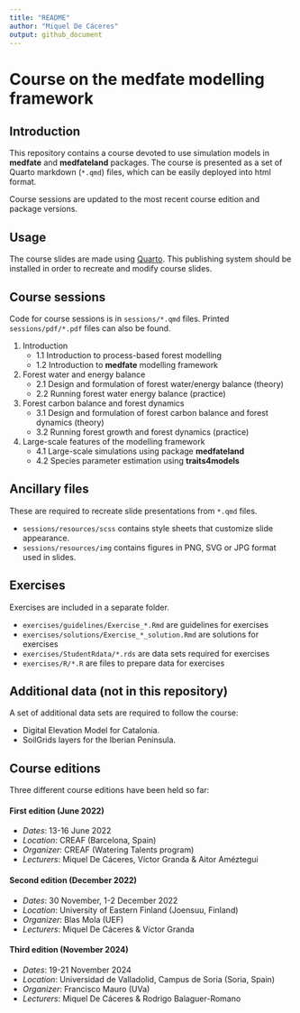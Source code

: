 ```yaml
---
title: "README"
author: "Miquel De Cáceres"
output: github_document
---
```


# Course on the medfate modelling framework

## Introduction

This repository contains a course devoted to use simulation models in **medfate** and **medfateland** packages. The course is presented as a set of Quarto markdown (`*.qmd`) files, which can be easily deployed into html format.

Course sessions are updated to the most recent course edition and package versions.

## Usage

The course slides are made using [Quarto](https://quarto.org/). This publishing system should be installed in order to recreate and modify course slides.

## Course sessions

Code for course sessions is in `sessions/*.qmd` files. Printed `sessions/pdf/*.pdf` files can also be found.

1. Introduction
    + 1.1 Introduction to process-based forest modelling
    + 1.2 Introduction to **medfate** modelling framework
2. Forest water and energy balance
    + 2.1 Design and formulation of forest water/energy balance (theory)
    + 2.2 Running forest water energy balance (practice)
3. Forest carbon balance and forest dynamics
    + 3.1 Design and formulation of forest carbon balance and forest dynamics (theory)
    + 3.2 Running forest growth and forest dynamics (practice)
4. Large-scale features of the modelling framework
    + 4.1 Large-scale simulations using package **medfateland**
    + 4.2 Species parameter estimation using **traits4models**

## Ancillary files

These are required to recreate slide presentations from `*.qmd` files.

+ `sessions/resources/scss` contains style sheets that customize slide appearance. 
+ `sessions/resources/img` contains figures in PNG, SVG or JPG format used in slides.

## Exercises

Exercises are included in a separate folder.

+ `exercises/guidelines/Exercise_*.Rmd` are guidelines for exercises
+ `exercises/solutions/Exercise_*_solution.Rmd` are solutions for exercises
+ `exercises/StudentRdata/*.rds` are data sets required for exercises
+ `exercises/R/*.R` are files to prepare data for exercises

## Additional data (not in this repository)

A set of additional data sets are required to follow the course:

+ Digital Elevation Model for Catalonia.
+ SoilGrids layers for the Iberian Peninsula.


## Course editions

Three different course editions have been held so far:

#### First edition (June 2022)

  + *Dates*: 13-16 June 2022
  + *Location*: CREAF (Barcelona, Spain)
  + *Organizer*: CREAF (Watering Talents program)
  + *Lecturers*: Miquel De Cáceres, Víctor Granda & Aitor Améztegui

#### Second edition (December 2022)

  + *Dates*: 30 November, 1-2 December 2022
  + *Location*: University of Eastern Finland (Joensuu, Finland)
  + *Organizer*: Blas Mola (UEF)
  + *Lecturers*: Miquel De Cáceres & Víctor Granda

#### Third edition (November 2024)

  + *Dates*: 19-21 November 2024
  + *Location*: Universidad de Valladolid, Campus de Soria (Soria, Spain)
  + *Organizer*: Francisco Mauro (UVa)
  + *Lecturers*: Miquel De Cáceres & Rodrigo Balaguer-Romano
  